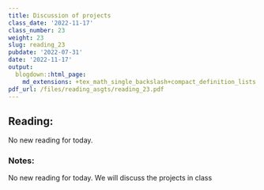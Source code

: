 ```yaml
---
title: Discussion of projects
class_date: '2022-11-17'
class_number: 23
weight: 23
slug: reading_23
pubdate: '2022-07-31'
date: '2022-11-17'
output:
  blogdown::html_page:
    md_extensions: +tex_math_single_backslash+compact_definition_lists
pdf_url: /files/reading_asgts/reading_23.pdf
---
```

## Reading:

No new reading for today.

### Notes:

No new reading for today. We will discuss the projects in class
